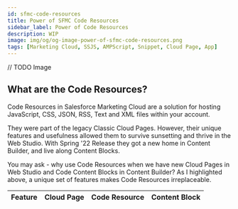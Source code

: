 ```yaml
---
id: sfmc-code-resources
title: Power of SFMC Code Resources
sidebar_label: Power of Code Resources
description: WIP
image: img/og/og-image-power-of-sfmc-code-resources.png
tags: [Marketing Cloud, SSJS, AMPScript, Snippet, Cloud Page, App]
---
```

// TODO Image


<LeadText content="Divide and conquer your SFMC Cloud Page solutions" />

## What are the Code Resources?

Code Resources in Salesforce Marketing Cloud are a solution for hosting JavaScript, CSS, JSON, RSS, Text and XML files within your account.

They were part of the legacy Classic Cloud Pages. However, their unique features and usefulness allowed them to survive sunsetting and thrive in the Web Studio. With Spring '22 Release they got a new home in Content Builder, and live along Content Blocks.

You may ask - why use Code Resources when we have new Cloud Pages in Web Studio and Code Content Blocks in Content Builder? As I highlighted above, a unique set of features makes Code Resources irreplaceable.

|Feature | Cloud Page | Code Resource | Content Block |
| -- | -- | -- | -- |
